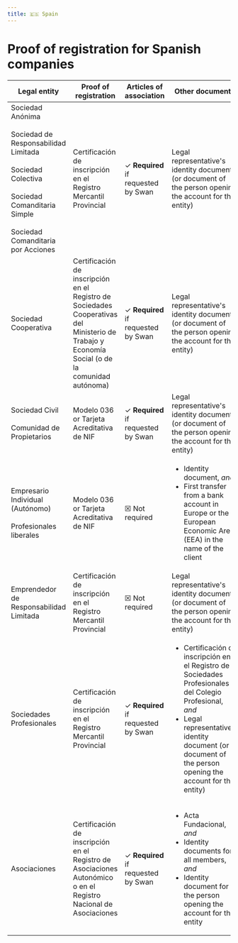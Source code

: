 ```yaml
---
title: 🇪🇸 Spain
---
```


# Proof of registration for Spanish companies


<DocumentsIntro country="🇪🇸 Spain" />

| Legal entity | Proof of registration | Articles of association | Other documents |
| --- | --- | --- | --- |
| Sociedad Anónima<br /><br/>Sociedad de Responsabilidad Limitada<br /><br/>Sociedad Colectiva<br /><br/>Sociedad Comanditaria Simple<br /><br/>Sociedad Comanditaria por Acciones | Certificación de inscripción en el Registro Mercantil Provincial | ✓ **Required**<br />if requested by Swan | Legal representative's identity document (or document of the person opening the account for the entity) |
| Sociedad Cooperativa | Certificación de inscripción en el Registro de Sociedades Cooperativas del Ministerio de Trabajo y Economía Social (o de la comunidad autónoma) | ✓ **Required**<br />if requested by Swan | Legal representative's identity document (or document of the person opening the account for the entity) |
| Sociedad Civil<br /><br/>Comunidad de Propietarios | Modelo 036 or Tarjeta Acreditativa de NIF | ✓ **Required**<br />if requested by Swan | Legal representative's identity document (or document of the person opening the account for the entity) |
| Empresario Individual (Autónomo)<br /><br />Profesionales liberales| Modelo 036 or Tarjeta Acreditativa de NIF | ☒ Not required | <ul><li>Identity document, *and*</li><li>First transfer from a bank account in Europe or the European Economic Area (EEA) in the name of the client</li></ul> |
| Emprendedor de Responsabilidad Limitada | Certificación de inscripción en el Registro Mercantil Provincial | ☒ Not required | Legal representative's identity document (or document of the person opening the account for the entity) |
| Sociedades Profesionales | Certificación de inscripción en el Registro Mercantil Provincial | ✓ **Required**<br />if requested by Swan | <ul><li>Certificación de inscripción en el Registro de Sociedades Profesionales del Colegio Profesional, *and*</li><li>Legal representative's identity document (or document of the person opening the account for the entity)</li></ul> |
| Asociaciones | Certificación de inscripción en el Registro de Asociaciones Autonómico o en el Registro Nacional de Asociaciones | ✓ **Required**<br />if requested by Swan | <ul><li>Acta Fundacional, *and*</li><li>Identity documents for all members, *and*</li><li>Identity document for the person opening the account for the entity</li></ul> |